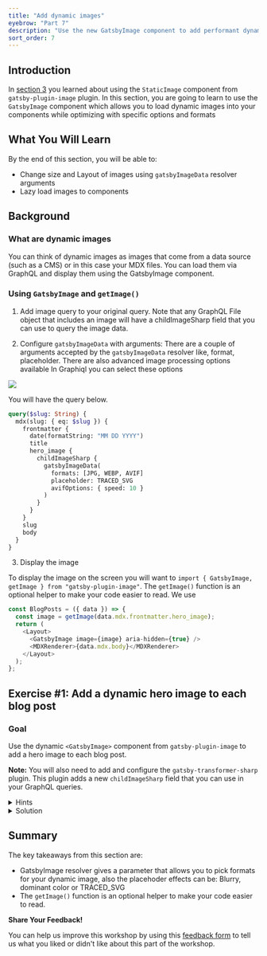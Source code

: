 ```yaml
---
title: "Add dynamic images"
eyebrow: "Part 7"
description: "Use the new GatsbyImage component to add performant dynamic images to your site."
sort_order: 7
---
```



## Introduction

In [section 3](/part-3/) you learned about using the `StaticImage` component from `gatsby-plugin-image` plugin. In this section, you are going to learn to use the `GatsbyImage` component which
allows you to load dynamic images into your components while optimizing with specific options and formats

## What You Will Learn

By the end of this section, you will be able to:

- Change size and Layout of images using `gatsbyImageData` resolver arguments
- Lazy load images to components

## Background

### What are dynamic images

You can think of dynamic images as images that come from a data source (such as a CMS) or in this case your MDX files. You can load them via GraphQL and display them using the GatsbyImage component.

### Using `GatsbyImage` and `getImage()`

1. Add image query to your original query. Note that any GraphQL File object that includes an image will have a childImageSharp field that you can use to query the image data.

2. Configure `gatsbyImageData` with arguments: There are a couple of arguments accepted by the `gatsbyImageData` resolver like, format, placeholder. There are also advanced image processing options available
   In Graphiql you can select these options

![](./image-parameter-query.png)

You will have the query below.

```graphql
query($slug: String) {
  mdx(slug: { eq: $slug }) {
    frontmatter {
      date(formatString: "MM DD YYYY")
      title
      hero_image {
        childImageSharp {
          gatsbyImageData(
            formats: [JPG, WEBP, AVIF]
            placeholder: TRACED_SVG
            avifOptions: { speed: 10 }
          )
        }
      }
    }
    slug
    body
  }
}
```

3. Display the image

To display the image on the screen you will want to `import { GatsbyImage, getImage } from "gatsby-plugin-image"`.
The `getImage()` function is an optional helper to make your code easier to read. We use

```javascript
const BlogPosts = ({ data }) => {
  const image = getImage(data.mdx.frontmatter.hero_image);
  return (
    <Layout>
      <GatsbyImage image={image} aria-hidden={true} />
      <MDXRenderer>{data.mdx.body}</MDXRenderer>
    </Layout>
  );
};
```

## Exercise #1: Add a dynamic hero image to each blog post

### Goal

Use the dynamic `<GatsbyImage>` component from `gatsby-plugin-image` to add a hero image to each blog post.

<Calloutbox>

**Note:** You will also need to add and configure the `gatsby-transformer-sharp` plugin. This plugin adds a new `childImageSharp` field that you can use in your GraphQL queries.

</Calloutbox>

<details>
 <summary>Hints</summary>

1. Download a hero image for each blog post, and put them in your `/blog` folder.
1. Create a new field in the front matter for each `.mdx` file with the relative path to the hero image.
1. Use the `<GatsbyImage>` component and `getImage()` function to render the hero image in your blog post template.

</details>

<details>
 <summary>Solution</summary>

You'll learn more if you work through the exercise on your own.

But if you get stuck, here's [one possible solution](https://github.com/meganesu/gatsby-intro-workshop-example-site-with-v3/compare/part6-exercise1...part7-exercise1).

</details>

## Summary

The key takeaways from this section are:

- GatsbyImage resolver gives a parameter that allows you to pick formats for your dynamic image, also the placehoder effects can be: Blurry, dominant color or TRACED_SVG
- The `getImage()` function is an optional helper to make your code easier to read.

<Calloutbox>

**Share Your Feedback!**

You can help us improve this workshop by using this [feedback form](https://docs.google.com/forms/d/e/1FAIpQLScQSMjKfAaukPiiwvPTpIG3nKEF5pjY0Y_nZX6TGj0L9Tx31w/viewform?usp=pp_url&entry.2075407804=Part+7) to tell us what you liked or didn't like about this part of the workshop.

</Calloutbox>

<PreviousNext prevTo="/part-6" prevText="Part 6" />
